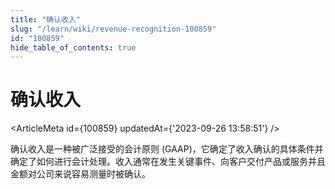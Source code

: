 ```yaml
---
title: "确认收入"
slug: "/learn/wiki/revenue-recognition-100859"
id: "100859"
hide_table_of_contents: true
---
```



# 确认收入

<ArticleMeta id={100859} updatedAt={'2023-09-26 13:58:51'} />
<div className='border-solid border-b border-t-0 my-4 border-[var(--ifm-color-gray-300)]' />

确认收入是一种被广泛接受的会计原则 (GAAP)，它确定了收入确认的具体条件并确定了如何进行会计处理。收入通常在发生关键事件、向客户交付产品或服务并且金额对公司来说容易测量时被确认。
